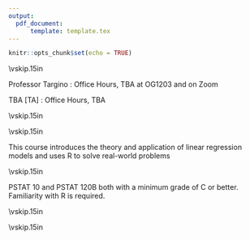 ```yaml
---
output: 
  pdf_document:
      template: template.tex
---
```

```r
knitr::opts_chunk$set(echo = TRUE)
```


\begin{center}
{\Large \textsc{PSTAT 126: Regression Analysis}}
\end{center}
\begin{center}
Winter 2023
\end{center}

\begin{center}
\rule{6in}{0.4pt}
\begin{minipage}[t]{.75\textwidth}
\begin{tabular}{llcccll}
\textbf{Instructor:} & Rodrigo Targino & \\
\textbf{Office:} & Old Gym 1203 & \\
\textbf{Email:} &
                  \href{mailto:rodrigotargino@ucsb.edu}{rodrigotargino@ucsb.edu}
                                        & & & &  & 
\end{tabular}
\end{minipage}
\rule{6in}{0.4pt}
\end{center}
\vspace{.5cm}
\setlength{\unitlength}{1in}
\renewcommand{\arraystretch}{2}


\noindent\textbf{Course Pages:}
\begin{itemize}
\item Location: \href{https://goo.gl/maps/e1tvM7MZmZ1kFVX68}{PSYCH 1924}
\item Gauchospace: \href{https://gauchospace.ucsb.edu/courses/course/view.php?id=33131}{link}
\item Nectir: \href{https://app.nectir.io/invite/frdqQD}{link}. We ask that when you have a question about the class that might be relevant to other students, post it on Nectir instead of emailing us. That way, all the staff can be on the same page and everyone can benefit from the response.
\item JupyterHub: \href{https://pstat126.lsit.ucsb.edu/}{link}. All your work may be completed here.
\item GradeScope: \href{https://www.gradescope.com}{link}. Bi-weekly homework assignments are a required part of the course.
\item Use this \href{shorturl.at/fgrt8}{link} to sync new assignments and labs.
\begin{itemize}
\item {\color{red} Bookmark this link, you will use it a lot!}
\end{itemize}

\end{itemize}



\vskip.15in
\noindent\textbf{Office Hours:}

\noindent Professor Targino \url{rodrigotargino@ucsb.edu}: Office Hours, TBA at OG1203 and on Zoom \url{TBA} 

\noindent TBA [TA] \url{xxx@ucsb.edu}: Office Hours, TBA

\vskip.15in
\noindent\textbf{Course Texts} 

\begin{itemize}
\item \textbf{Required:} Faraway, J. J. (2005) \textit{Linear Models with R}
\item \textbf{R programming:} Grolemund and Wickham \textit{R for Data Science}, \url{https://r4ds.had.co.nz/index.html}
\item Optional: Weisberg, S. (2005) {\textit{Applied Linear Regression,} 3rd edition}
\end{itemize} 

\vskip.15in
\noindent\textbf{Objectives:} 

\vspace{1em}
This course introduces the theory and application of linear regression models and uses R to solve real-world problems

\vskip.15in
\noindent\textbf{Prerequisites:}

\vspace{1em}
PSTAT 10 and PSTAT 120B both with a minimum grade of C or better. Familiarity with R is required.

\vspace*{.15in}

\noindent \textbf{Tentative Course Topics:}
\begin{center}
\begin{minipage}{5in}
\begin{flushleft}
{\color{darkgreen}{\Rectangle}} ~ simple and multiple regression models\\
{\color{darkgreen}{\Rectangle}} ~ estimation\\
{\color{darkgreen}{\Rectangle}} ~ inference\\
{\color{darkgreen}{\Rectangle}} ~ prediction\\
{\color{darkgreen}{\Rectangle}} ~ regression diagnostics\\
{\color{darkgreen}{\Rectangle}} ~ model selection\\
{\color{darkgreen}{\Rectangle}} ~ shrinkage methods \\
{\color{darkgreen}{\Rectangle}} ~ analysis of variance \\
\end{flushleft}
\end{minipage}
\end{center}

<!-- \pagebreak -->

\vspace*{.15in}
\noindent\textbf{Grading Policy:}
\begin{itemize}
\item Homework (40\%).
  \begin{itemize}
    \item There will be approximately 4 homeworks, with roughly two weeks to complete
    \item Homework solutions must be done in RMarkdown and turned in on Gradescope.  Each homework assignment will be given as a template that you should work from.
    \item All code must be written to be reproducible in Rmarkdown
    \item All derivations can be done in any format of your choosing (latex, written by hand) but must be legible and \emph{must be incorporated into your final pdf}.
    \item All files must be zipped together and submitted to Gradescope
    \item Ask a TA \emph{early} if you have problems regarding submissions. 
    \item Homework not submitted online before the deadline will
  be considered late ($20\%$ of the grade deducted). 24 hours after the deadline
  homework will not be accepted and no credit will be awarded. Do not
  wait until the night before it is due to start working!
  \end{itemize}

\item Quizzes (20\%)
  \begin{itemize}
    \item Roughly every week
    \item Online, on gradescope
  \end{itemize}
\item Final exam (40\%)
\end{itemize}

\noindent{\textbf{Homeworks:}}

\begin{itemize}
\item  All files will be submitted electronically via Gradescope
\item  Submit a zip file containing:
  \begin{enumerate}
    \item R markdown code (.Rmd file, template provided)\\
    \item Any additional files as needed\\
    \item Generated PDF file
  \end{enumerate}
\end{itemize}
\vskip.15in
\newpage
<!-- \noindent\textbf{Important Dates:} -->
<!-- \begin{center} \begin{minipage}{3.8in} -->
<!--     \begin{flushleft} -->
<!-- Midterm \dotfill ~ October 27, 2022 (take home)\\ -->
<!-- Final Exam \dotfill ~ December 8, 2022 (take home)\\ -->
<!-- \end{flushleft} -->
<!-- \end{minipage} -->
<!-- \end{center} -->

\vskip.15in
\noindent\textbf{Course Policies:}  

\begin{itemize}
\item Learning Cooperatively
\begin{itemize}
\item We encourage you to discuss all of the course activities with your friends and classmates as you are working on them. 
\item You will definitely learn more in this class if you work with others than if you do not. Ask questions, answer questions, and share ideas liberally.
\end{itemize}
\item Academic Honesty
\begin{itemize} 
\item Cooperation has a limit. 
\item You should not share your code or answers directly with other students. 
\item Doing so doesn’t help them; it just sets them up for trouble on exams. 
\item Feel free to discuss the problems with others beforehand, but not the solutions.
\item Please complete your own work and keep it to yourself. 
\item Penalties for cheating are severe — they range from a zero grade for the assignment up to dismissal from the University, for a second offense.
\item Rather than copying someone else’s work, ask for help. You are not alone in this course! We are here to help you succeed. If you invest the time to learn the material and complete the projects, you won’t need to copy any answers.
\end{itemize}
\item Copyright of Course Materials
\begin{itemize}
\item The lectures and course materials, including PowerPoint presentations, tests, outlines, and similar materials, are protected by U.S. copyright law and by University policy. 
\item I am the exclusive owner of the copyright in those materials I create. You may take notes and make copies of course materials for your own use. 
\item You may also share those materials with another student who is enrolled in or auditing this course.
\item You may not reproduce, distribute or display (post/upload) lecture notes or recordings or course materials in any other way — whether or not a fee is charged — without my express prior written consent. You also may not allow others to do so.
\item If you do so, you may be subject to student conduct proceedings under the UC Santa Barbara Student Code of Conduct.
\item Similarly, you own the copyright in your original papers and exam essays. If I am interested in posting your answers or papers on the course web site, I will ask for your written permission.

\end{itemize}
\end{itemize}